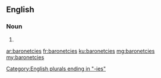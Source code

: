 ==English==

===Noun===
{{head|en|noun plural form}}

# {{plural of|baronetcy|lang=en}}

[[Category:English plurals ending in "-ies"]]

[[ar:baronetcies]]
[[fr:baronetcies]]
[[ku:baronetcies]]
[[mg:baronetcies]]
[[my:baronetcies]]